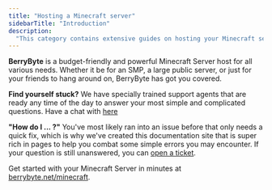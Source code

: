 ```yaml
---
title: "Hosting a Minecraft server"
sidebarTitle: "Introduction"
description:
  "This category contains extensive guides on hosting your Minecraft server."
---
```


**BerryByte** is a budget-friendly and powerful Minecraft Server host for all various needs. Whether it be for an SMP, a large public server, or just for your friends to hang around on, BerryByte has got you covered.

**Find yourself stuck?** We have specially trained support agents that are ready any time of the day to answer your most simple and complicated questions. Have a chat with  [here](/support)

**"How do I ... ?"** You've most likely ran into an issue before that only needs a quick fix, which is why we've created this documentation site that is super rich in pages to help you combat some simple errors you may encounter. If your question is still unanswered, you can [open a ticket](https://berrybyte.net/tickets).


Get started with your Minecraft Server in minutes at [berrybyte.net/minecraft](https://berrybyte.net/minecraft/).
